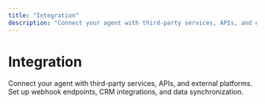 ```yaml
---
title: "Integration"
description: "Connect your agent with third-party services, APIs, and external platforms"
---
```


# Integration

Connect your agent with third-party services, APIs, and external platforms. Set up webhook endpoints, CRM integrations, and data synchronization. 
